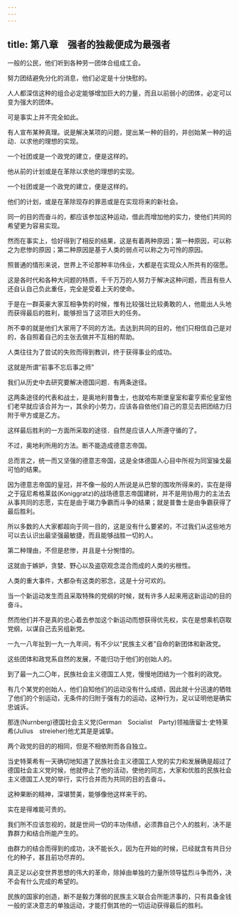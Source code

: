```yaml
---
---
---
```

title: 第八章　强者的独裁便成为最强者
---

一般的公民，他们听到各种劳一团体合组成工会。

努力团结避免分化的消息，他们必定是十分快慰的。

人人都深信这种的组合必定能够增加巨大的力量，而且以前弱小的团体，必定可以变为强大的团体。

可是事实上并不完全如此。

有人宣布某种真理。说是解决某项的问题，提出某一种的目的，并创始某一种的运动．以求他的理想的实现。

一个社团或是一个政党的建立，便是这样的。

他从前的计划或是在革除以求他的理想的实现。

一个社团或是一个政党的建立，便是这样的。

他们的计划，或是在革除现存的罪恶或是在实现将来的新社会。

同一的目的而奋斗的，都应该参加这种运动，借此而增加他的实力，使他们共同的希望更为容易实现。

然而在事实上，恰好得到了相反的结果，这是有着两种原因；第一种原因，可以称之为悲惨的原因；第二种原因是基于人类的弱点可以称之为可怜的原因。

照普通的情形来说，世界上不论那种丰功伟业，大都是在实现众人所共有的宿愿。

这是各时代和各种大问题的特质，千千万万的人努力于解决这种问题，而且有些人还自认自己负此重任，完全是受着上天的使命。

于是在一群英豪大家互相争势的时候，惟有比较强壮比较勇敢的人，他能出人头地而获得最后的胜利，能够担当了这项巨大的任务。

所不幸的就是他们大家用了不同的方法。去达到共同的目的，他们只相信自己是对的，各自照着自己的主张去做并不互相的帮助。

人类往往为了尝试的失败而得到教训，终于获得事业的成功。

这就是所谓“前事不忘后事之师”

我们从历史中去研究要解决德国问题．有两条途径。

这两条途径的代表和战士，是奥地利普鲁士，也就哈布斯堡皇室和霍亨索伦皇室他们老早就应该合并为一，其余的小势力，应该各自依他们自己的意见去把团结力归附于甲方或是乙方。

这样最后胜利的一方面所采取的途径．自然是应该人人所遵守循的了。

不过，奥地利所用的方法。断不能造成德意志帝国。

总而言之，统一而又坚强的德意志帝国，这是全体德国人心目中所视为同室操戈最可怕的结果。

因为德意志帝国的皇冠，并不像一般的人所说是从巴黎的围攻所得来的，实在是得之于寇尼希格莱兹(Koniggratz)的战场德意志帝国建树，并不是用协用力的主法去从事共同的志愿，实在是由于竭力争霸而斗争的结果；就是普鲁士是由争霸获得了最后胜利。

所以多数的人大家都超向于同一目的，这是没有什么要紧的，不过我们从这些地方可以去认识出最坚强最敏捷，而且能够战胜一切的人。

第二种理由，不但是悲惨，并且是十分惋惜的。

这就由于嫉妒，贪婪、野心以及盗窃观念混合而成的人类的劣根性。

人类的重大事件，大都杂有这类的邪念，这是十分可欢的。

当一个新运动发生而且采取特殊的党纲的时候，就有许多人起来用这新运动的目的奋斗。

然而他们并不是真的忠心着去参加这个新运动而想获得优先权，实在是想乘机窃取党纲，以谋自己去另组新党。

一九一八年扯到一九一九年间，有不少以“民族主义者”自命的新团体和新政党。

这些团体和政党系自然的发展，不能归功于他们的创始人的。

到了最一九二〇年，民族社会主义德国工人党，慢慢地团结为一个胜利的政党。

有几个某党的创始人，他们自知他们的运动没有什么成绩，因此就十分迅速的牺牲了他们的个别运动，无条件的归附于强有力的运动，这种行为，足以证明他是确实忠诚诉。

那连(Nurnberg)德国社会主义党(German　Socialist　Party)领袖唐留士·史特莱希(Julius　streieher)他尤其是是诚挚。

两个政党的目的的相同，但是不相依附而各自独立。

当史特莱希有一天确切地知道了民族社会主义德国工人党的实力和发展确是超过了德国社会主义党时候，他就停止了他的活动，使他的同志，大家和优胜的民族社会主义德国工人党的举行，实行合并而为共同的目的去奋斗。

这种果断的精神，深堪赞美，能够像他这样来干的。

实在是得难能可贵的。

我们所不应该忽视的，就是世间一切的丰功伟绩，必须靠自己个人的胜利，决不是靠群力和结合所能产生的。

由群力的结合而得到的成功，决不能长久，因为在开始的时候，已经就含有共日分化的种子，甚且前功尽弃的。

真正足以必变世界思想的伟大的革命，除掉由单独的力量所领导猛烈斗争而外，决不会有什么完成的希望的。

民族的国家的创造，断不是毅力薄弱的民族主义联合会所能济事的，只有具备金钱一般的坚决意志的单独运动，才能打倒其他的一切运动获得最后的胜利。